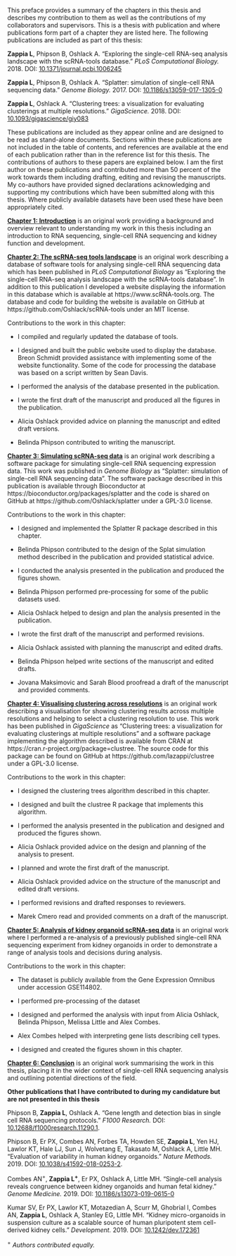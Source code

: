 This preface provides a summary of the chapters in this thesis and describes my
contribution to them as well as the contributions of my collaborators and
supervisors. This is a thesis _with_ publication and where publications form
part of a chapter they are listed here. The following publications are included
as part of this thesis:

**Zappia L**, Phipson B, Oshlack A. "Exploring the single-cell RNA-seq
analysis landscape with the scRNA-tools database." _PLoS Computational
Biology._ 2018. DOI:
[10.1371/journal.pcbi.1006245](https://doi.org/10.1371/journal.pcbi.1006245)

**Zappia L**, Phipson B, Oshlack A. "Splatter: simulation of single-cell RNA
sequencing data." _Genome Biology._ 2017. DOI:
[10.1186/s13059-017-1305-0](https://doi.org/10.1186/s13059-017-1305-0)

**Zappia L**, Oshlack A. "Clustering trees: a visualization for evaluating
clusterings at multiple resolutions." _GigaScience._ 2018. DOI:
[10.1093/gigascience/giy083](https://doi.org/10.1093/gigascience/giy083)

These publications are included as they appear online and are designed to be
read as stand-alone documents. Sections within these publications are not
included in the table of contents, and references are available at the end of
each publication rather than in the reference list for this thesis. The
contributions of authors to these papers are explained below. I am the first
author on these publications and contributed more than 50 percent of the work
towards them including drafting, editing and revising the manuscripts. My
co-authors have provided signed declarations acknowledging and supporting my
contributions which have been submitted along with this thesis. Where publicly
available datasets have been used these have been appropriately cited.

**[Chapter 1: Introduction](#introduction)** is an original work providing a
background and overview relevant to understanding my work in this thesis
including an introduction to RNA sequencing, single-cell RNA sequencing and
kidney function and development.

**[Chapter 2: The scRNA-seq tools landscape](#tools)** is an original work
describing a database of software tools for analysing single-cell RNA
sequencing data which has been published in _PLoS Computational Biology_ as
"Exploring the single-cell RNA-seq analysis landscape with the scRNA-tools
database". In addition to this publication I developed a website displaying
the information in this database which is available at
https://www.scRNA-tools.org. The database and code for building the website is
available on GitHub at https://github.com/Oshlack/scRNA-tools under an MIT
license.

Contributions to the work in this chapter:

* I compiled and regularly updated the database of tools.

* I designed and built the public website used to display the database. Breon
  Schmidt provided assistance with implementing some of the website
  functionality. Some of the code for processing the database was based on a
  script written by Sean Davis.

* I performed the analysis of the database presented in the publication.

* I wrote the first draft of the manuscript and produced all the figures in the
  publication.

* Alicia Oshlack provided advice on planning the manuscript and edited draft
  versions.

* Belinda Phipson contributed to writing the manuscript.

**[Chapter 3: Simulating scRNA-seq data](#simulation)** is an original work
describing a software package for simulating single-cell RNA sequencing
expression data. This work was published in _Genome Biology_ as "Splatter:
simulation of single-cell RNA sequencing data". The software package described
in this publication is available through Bioconductor at
https://bioconductor.org/packages/splatter and the code is shared on GitHub at
https://github.com/Oshlack/splatter under a GPL-3.0 license.

Contributions to the work in this chapter:

* I designed and implemented the Splatter R package described in this chapter.

* Belinda Phipson contributed to the design of the Splat simulation method
  described in the publication and provided statistical advice.

* I conducted the analysis presented in the publication and produced the figures
  shown.

* Belinda Phipson performed pre-processing for some of the public datasets used.

* Alicia Oshlack helped to design and plan the analysis presented in the
  publication.

* I wrote the first draft of the manuscript and performed revisions.

* Alicia Oshlack assisted with planning the manuscript and edited drafts.

* Belinda Phipson helped write sections of the manuscript and edited drafts.

* Jovana Maksimovic and Sarah Blood proofread a draft of the manuscript and
  provided comments.

**[Chapter 4: Visualising clustering across resolutions](#clust-trees)** is an
original work describing a visualisation for showing clustering results across
multiple resolutions and helping to select a clustering resolution to use. This
work has been published in _GigaScience_ as "Clustering trees: a visualization
for evaluating clusterings at multiple resolutions" and a software package
implementing the algorithm described is available from CRAN at
https://cran.r-project.org/package=clustree. The source code for this package
can be found on GitHub at https://github.com/lazappi/clustree under a GPL-3.0
license.

Contributions to the work in this chapter:

* I designed the clustering trees algorithm described in this chapter.

* I designed and built the clustree R package that implements this algorithm.

* I performed the analysis presented in the publication and designed and
  produced the figures shown.

* Alicia Oshlack provided advice on the design and planning of the analysis to
  present.

* I planned and wrote the first draft of the manuscript.

* Alicia Oshlack provided advice on the structure of the manuscript and edited
  draft versions.

* I performed revisions and drafted responses to reviewers.

* Marek Cmero read and provided comments on a draft of the manuscript.

**[Chapter 5: Analysis of kidney organoid scRNA-seq data](#analysis)** is an
original work where I performed a re-analysis of a previously published
single-cell RNA sequencing experiment from kidney organoids in order to
demonstrate a range of analysis tools and decisions during analysis.

Contributions to the work in this chapter:

* The dataset is publicly available from the Gene Expression Omnibus under
  accession GSE114802.

* I performed pre-processing of the dataset

* I designed and performed the analysis with input from Alicia Oshlack, Belinda
  Phipson, Melissa Little and Alex Combes.

* Alex Combes helped with interpreting gene lists describing cell types.

* I designed and created the figures shown in this chapter.

**[Chapter 6: Conclusion](#conclusion)** is an original work summarising the
work in this thesis, placing it in the wider context of single-cell RNA
sequencing analysis and outlining potential directions of the field.

**Other publications that I have contributed to during my candidature but are
not presented in this thesis**

Phipson B, **Zappia L**, Oshlack A. "Gene length and detection bias in single
cell RNA sequencing protocols." _F1000 Research._ DOI:
[10.12688/f1000research.11290.1](https://doi.org/10.12688/f1000research.11290.1).

Phipson B, Er PX, Combes AN, Forbes TA, Howden SE, **Zappia L**, Yen HJ, Lawlor
KT, Hale LJ, Sun J, Wolvetang E, Takasato M, Oshlack A, Little MH. "Evaluation
of variability in human kidney organoids." _Nature Methods._ 2019. DOI:
[10.1038/s41592-018-0253-2](http://doi.org/10.1038/s41592-018-0253-2).

Combes AN^+^, **Zappia L^+^**, Er PX, Oshlack A, Little MH. "Single-cell
analysis reveals congruence between kidney organoids and human fetal kidney."
_Genome Medicine._ 2019. DOI:
[10.1186/s13073-019-0615-0](https://doi.org/10.1186/s13073-019-0615-0)

Kumar SV, Er PX, Lawlor KT, Motazedian A, Scurr M, Ghobrial I, Combes AN,
**Zappia L**, Oshlack A, Stanley EG, Little MH. "Kidney micro-organoids in
suspension culture as a scalable source of human pluripotent stem cell-derived
kidney cells." _Development._ 2019. DOI:
[10.1242/dev.172361](http://doi.org/10.1242/dev.172361)

^+^ _Authors contributed equally._
